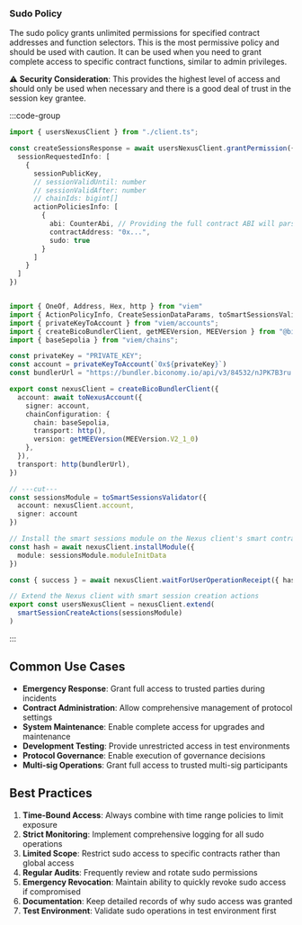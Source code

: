 ### Sudo Policy

The sudo policy grants unlimited permissions for specified contract addresses and function selectors. This is the most permissive policy and should be used with caution. It can be used when you need to grant complete access to specific contract functions, similar to admin privileges.

⚠️ **Security Consideration**: This provides the highest level of access and should only be used when necessary and there is a good deal of trust in the session key grantee.

:::code-group

```ts  [sudo.ts] filename="sudo.ts"
import { usersNexusClient } from "./client.ts";

const createSessionsResponse = await usersNexusClient.grantPermission({
  sessionRequestedInfo: [
    {
      sessionPublicKey,
      // sessionValidUntil: number
      // sessionValidAfter: number
      // chainIds: bigint[]
      actionPoliciesInfo: [
        {
          abi: CounterAbi, // Providing the full contract ABI will parse it to individual function selectors under the hood
          contractAddress: "0x...",
          sudo: true
        }
      ]
    }
  ]
})
```
 
```ts  [client.ts] filename="client.ts"

import { OneOf, Address, Hex, http } from "viem"
import { ActionPolicyInfo, CreateSessionDataParams, toSmartSessionsValidator, smartSessionCreateActions } from "@biconomy/sdk-canary"
import { privateKeyToAccount } from "viem/accounts";
import { createBicoBundlerClient, getMEEVersion, MEEVersion } from "@biconomy/abstractjs";
import { baseSepolia } from "viem/chains"; 

const privateKey = "PRIVATE_KEY";
const account = privateKeyToAccount(`0x${privateKey}`)
const bundlerUrl = "https://bundler.biconomy.io/api/v3/84532/nJPK7B3ru.dd7f7861-190d-41bd-af80-6877f74b8f44"; 

export const nexusClient = createBicoBundlerClient({
  account: await toNexusAccount({ 
    signer: account, 
    chainConfiguration: {
      chain: baseSepolia,
      transport: http(),
      version: getMEEVersion(MEEVersion.V2_1_0)
    },
  }),
  transport: http(bundlerUrl),
})

// ---cut---
const sessionsModule = toSmartSessionsValidator({
  account: nexusClient.account,
  signer: account
})

// Install the smart sessions module on the Nexus client's smart contract account
const hash = await nexusClient.installModule({
  module: sessionsModule.moduleInitData
})

const { success } = await nexusClient.waitForUserOperationReceipt({ hash })

// Extend the Nexus client with smart session creation actions
export const usersNexusClient = nexusClient.extend(
  smartSessionCreateActions(sessionsModule)
)
```
 
:::

## Common Use Cases

- **Emergency Response**: Grant full access to trusted parties during incidents
- **Contract Administration**: Allow comprehensive management of protocol settings
- **System Maintenance**: Enable complete access for upgrades and maintenance
- **Development Testing**: Provide unrestricted access in test environments
- **Protocol Governance**: Enable execution of governance decisions
- **Multi-sig Operations**: Grant full access to trusted multi-sig participants

## Best Practices

1. **Time-Bound Access**: Always combine with time range policies to limit exposure
2. **Strict Monitoring**: Implement comprehensive logging for all sudo operations
3. **Limited Scope**: Restrict sudo access to specific contracts rather than global access
4. **Regular Audits**: Frequently review and rotate sudo permissions
5. **Emergency Revocation**: Maintain ability to quickly revoke sudo access if compromised
6. **Documentation**: Keep detailed records of why sudo access was granted
7. **Test Environment**: Validate sudo operations in test environment first
